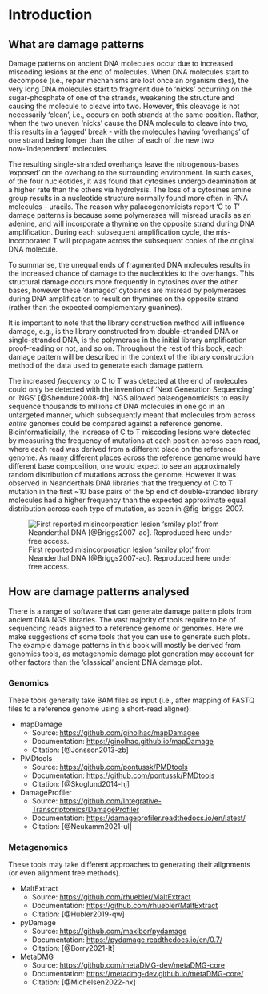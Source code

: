 # Introduction {.unnumbered}

## What are damage patterns {.unnumbered}

Damage patterns on ancient DNA molecules occur due to increased miscoding lesions at the end of molecules. When DNA molecules start to decompose (i.e., repair mechanisms are lost once an organism dies), the very long DNA molecules start to fragment due to 'nicks' occurring on the sugar-phosphate of one of the strands, weakening the structure and causing the molecule to cleave into two. However, this cleavage is not necessarily 'clean', i.e., occurs on both strands at the same position. Rather, when the two uneven 'nicks' cause the DNA molecule to cleave into two, this results in  a 'jagged' break - with the molecules having 'overhangs' of one strand being longer than the other of each of the new two now-'independent' molecules.

The resulting single-stranded overhangs leave the nitrogenous-bases 'exposed' on the overhang to the surrounding environment. In such cases, of the four nucleotides, it was found that cytosines undergo deamination at a higher rate than the others via hydrolysis. The loss of a cytosines amine group results in a nucleotide structure normally found more often in RNA molecules - uracils. The reason why palaeogenomicists report 'C to T' damage patterns is because some polymerases will misread uracils as an adenine, and will incorporate a thymine on the opposite strand during DNA amplification. During each subsequent amplification cycle, the mis-incorporated T will propagate across the subsequent copies of the original DNA molecule.

To summarise, the unequal ends of fragmented DNA molecules results in the increased chance of damage to the nucleotides to the overhangs. This structural damage occurs more frequently in cytosines over the other bases, however these 'damaged' cytosines are misread by polymerases during DNA amplification to result on thymines on the opposite strand (rather than the expected complementary guanines).

It is important to note that the library construction method will influence damage, e.g., is the library constructed from double-stranded DNA or single-stranded DNA, is the polymerase in the initial library amplification proof-reading or not, and so on. Throughout the rest of this book, each damage pattern will be described in the context of the library construction method of the data used to generate each damage pattern.

The increased _frequency_ to C to T was detected at the end of molecules could only be detected with the invention of 'Next Generation Sequencing' or 'NGS' [@Shendure2008-fh]. NGS allowed palaeogenomicists to easily sequence thousands to millions of DNA molecules in one go in an untargeted manner, which subsequently meant that molecules from across _entire_ genomes could be compared against a reference genome. Bioinformaticially, the increase of C to T miscoding lesions were detected by measuring the frequency of mutations at each position across each read, where each read was derived from a different place on the reference genome. As many different places across the reference genome would have different base composition, one would expect to see an approximately random distribution of mutations across the genome. However it was observed in Neanderthals DNA libraries that the frequency of C to T mutation in the first ~10 base pairs of the 5p end of double-stranded library molecules had a higher frequency than the expected approximate equal distribution across each type of mutation, as seen in @fig-briggs-2007.

![First reported misincorporation lesion 'smiley plot' from Neanderthal DNA [@Briggs2007-ao]. Reproduced here under free access.](assets/images/briggs_2007_original_Damage_pattern.jpeg){#fig-briggs-2007}

## How are damage patterns analysed

There is a range of software that can generate damage pattern plots from ancient DNA NGS libraries. The vast majority of tools require to be of sequencing reads aligned to a reference genome or genomes. Here we make suggestions of some tools that you can use to generate such plots. The example damage patterns in this book will mostly be derived from genomics tools, as metagenomic damage plot generation may account for other factors than the 'classical' ancient DNA damage plot.

### Genomics

These tools generally take BAM files as input (i.e., after mapping of FASTQ files to a reference genome using a short-read aligner):

- mapDamage
  - Source: [https://github.com/ginolhac/mapDamagee](https://github.com/ginolhac/mapDamage)
  - Documentation: [https://ginolhac.github.io/mapDamage](https://ginolhac.github.io/mapDamage)
  - Citation: [@Jonsson2013-zb]
- PMDtools
  - Source: [https://github.com/pontussk/PMDtools](https://github.com/pontussk/PMDtools)
  - Documentation: [https://github.com/pontussk/PMDtools](https://github.com/pontussk/PMDtools)
  - Citation: [@Skoglund2014-hj]
- DamageProfiler
  - Source: [https://github.com/Integrative-Transcriptomics/DamageProfiler](https://github.com/Integrative-Transcriptomics/DamageProfiler)
  - Documentation: [https://damageprofiler.readthedocs.io/en/latest/](https://damageprofiler.readthedocs.io/en/latest/)
  - Citation: [@Neukamm2021-ul]

### Metagenomics

These tools may take different approaches to generating their alignments (or even alignment free methods).

- MaltExtract
  - Source: [https://github.com/rhuebler/MaltExtract](https://github.com/rhuebler/MaltExtract)
  - Documentation:  [https://github.com/rhuebler/MaltExtract](https://github.com/rhuebler/MaltExtract)
  - Citation: [@Hubler2019-qw]
- pyDamage
  - Source: [https://github.com/maxibor/pydamage](https://github.com/maxibor/pydamage)
  - Documentation: [https://pydamage.readthedocs.io/en/0.7/](https://pydamage.readthedocs.io/en/0.7/)
  - Citation: [@Borry2021-lt]
- MetaDMG
  - Source: [https://github.com/metaDMG-dev/metaDMG-core](https://github.com/metaDMG-dev/metaDMG-core)
  - Documentation: [https://metadmg-dev.github.io/metaDMG-core/](https://metadmg-dev.github.io/metaDMG-core/)
  - Citation: [@Michelsen2022-nx]
